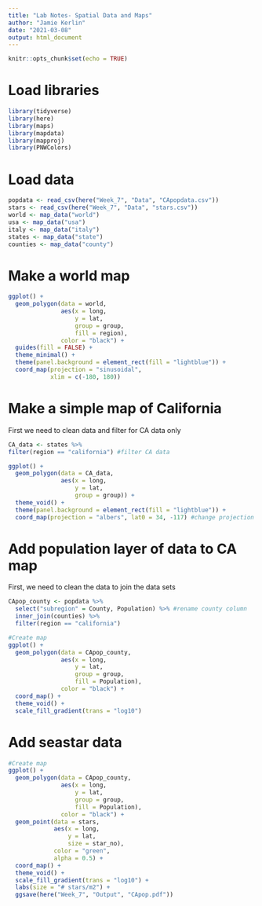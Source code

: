 ```yaml
---
title: "Lab Notes- Spatial Data and Maps"
author: "Jamie Kerlin"
date: "2021-03-08"
output: html_document
---
```


```r
knitr::opts_chunk$set(echo = TRUE)
```

# Load libraries

```r
library(tidyverse)
library(here)
library(maps)
library(mapdata)
library(mapproj)
library(PNWColors)
```

# Load data

```r
popdata <- read_csv(here("Week_7", "Data", "CApopdata.csv"))
stars <- read_csv(here("Week_7", "Data", "stars.csv"))
world <- map_data("world")
usa <- map_data("usa")
italy <- map_data("italy")
states <- map_data("state")
counties <- map_data("county")
```

# Make a world map
```r
ggplot() + 
  geom_polygon(data = world,
               aes(x = long, 
                   y = lat, 
                   group = group,
                   fill = region),
               color = "black") +
  guides(fill = FALSE) +
  theme_minimal() +
  theme(panel.background = element_rect(fill = "lightblue")) +
  coord_map(projection = "sinusoidal",
            xlim = c(-180, 180))
```

# Make a simple map of California
First we need to clean data and filter for CA data only
```r
CA_data <- states %>%
filter(region == "california") #filter CA data

ggplot() +
  geom_polygon(data = CA_data, 
               aes(x = long,
                   y = lat, 
                   group = group)) +
  theme_void() +
  theme(panel.background = element_rect(fill = "lightblue")) +
  coord_map(projection = "albers", lat0 = 34, -117) #change projection
```

# Add population layer of data to CA map
First, we need to clean the data to join the data sets

```r
CApop_county <- popdata %>%
  select("subregion" = County, Population) %>% #rename county column
  inner_join(counties) %>%
  filter(region == "california")

#Create map
ggplot() +
  geom_polygon(data = CApop_county,
               aes(x = long,
                   y = lat,
                   group = group,
                   fill = Population),
               color = "black") +
  coord_map() +
  theme_void() +
  scale_fill_gradient(trans = "log10") 
```


# Add seastar data

```r
#Create map
ggplot() +
  geom_polygon(data = CApop_county,
               aes(x = long,
                   y = lat,
                   group = group,
                   fill = Population),
               color = "black") +
  geom_point(data = stars,
             aes(x = long,
                 y = lat,
                 size = star_no),
             color = "green",
             alpha = 0.5) +
  coord_map() +
  theme_void() +
  scale_fill_gradient(trans = "log10") +
  labs(size = "# stars/m2") +
  ggsave(here("Week_7", "Output", "CApop.pdf"))
```

